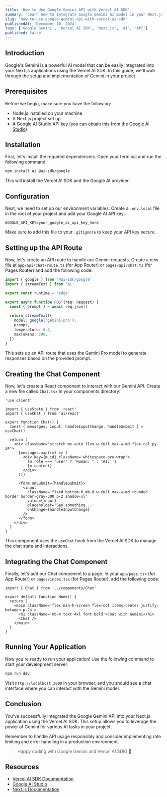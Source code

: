 ```yaml
---
title: 'How to Use Google Gemini API with Vercel AI SDK'
summary: 'Learn how to integrate Google Gemini AI model in your Next.js application using Vercel AI SDK'
slug: 'how-to-use-google-gemini-api-with-vercel-ai-sdk'
publishedAt: 'December 10, 2024'
tags: ['Google Gemini', 'Vercel AI SDK', 'Next.js', 'AI', 'API']
published: false
---
```


## Introduction

Google's Gemini is a powerful AI model that can be easily integrated into your Next.js applications using the Vercel AI SDK. In this guide, we'll walk through the setup and implementation of Gemini in your project.

## Prerequisites

Before we begin, make sure you have the following:

- Node.js installed on your machine
- A Next.js project set up
- A Google AI Studio API key (you can obtain this from the [Google AI Studio](https://aistudio.google.com/app/apikey))

## Installation

First, let's install the required dependencies. Open your terminal and run the following command:

```bash
npm install ai @ai-sdk/google
```

This will install the Vercel AI SDK and the Google AI provider.

## Configuration

Next, we need to set up our environment variables. Create a `.env.local` file in the root of your project and add your Google AI API key:

```env title=".env.local"
GOOGLE_API_KEY=your_google_ai_api_key_here
```

Make sure to add this file to your `.gitignore` to keep your API key secure.

## Setting up the API Route

Now, let's create an API route to handle our Gemini requests. Create a new file at `app/api/chat/route.ts` (for App Router) or `pages/api/chat.ts` (for Pages Router) and add the following code:

```typescript title="app/api/chat/route.ts"
import { google } from '@ai-sdk/google'
import { streamText } from 'ai'

export const runtime = 'edge'

export async function POST(req: Request) {
  const { prompt } = await req.json()

  return streamText({
    model: google('gemini-pro'),
    prompt,
    temperature: 0.7,
    maxTokens: 500,
  })
}
```

This sets up an API route that uses the Gemini Pro model to generate responses based on the provided prompt.

## Creating the Chat Component

Now, let's create a React component to interact with our Gemini API. Create a new file called `Chat.tsx` in your components directory:

```tsx title="components/Chat.tsx"
'use client'

import { useState } from 'react'
import { useChat } from 'ai/react'

export function Chat() {
  const { messages, input, handleInputChange, handleSubmit } = useChat()

  return (
    <div className='stretch mx-auto flex w-full max-w-md flex-col py-24'>
      {messages.map((m) => (
        <div key={m.id} className='whitespace-pre-wrap'>
          {m.role === 'user' ? 'Human: ' : 'AI: '}
          {m.content}
        </div>
      ))}

      <form onSubmit={handleSubmit}>
        <input
          className='fixed bottom-0 mb-8 w-full max-w-md rounded border border-gray-300 p-2 shadow-xl'
          value={input}
          placeholder='Say something...'
          onChange={handleInputChange}
        />
      </form>
    </div>
  )
}
```

This component uses the `useChat` hook from the Vercel AI SDK to manage the chat state and interactions.

## Integrating the Chat Component

Finally, let's add our Chat component to a page. In your `app/page.tsx` (for App Router) or `pages/index.tsx` (for Pages Router), add the following code:

```tsx title="app/page.tsx"
import { Chat } from '../components/Chat'

export default function Home() {
  return (
    <main className='flex min-h-screen flex-col items-center justify-between p-24'>
      <h1 className='mb-4 text-4xl font-bold'>Chat with Gemini</h1>
      <Chat />
    </main>
  )
}
```

## Running Your Application

Now you're ready to run your application! Use the following command to start your development server:

```bash
npm run dev
```

Visit `http://localhost:3000` in your browser, and you should see a chat interface where you can interact with the Gemini model.

## Conclusion

You've successfully integrated the Google Gemini API into your Next.js application using the Vercel AI SDK. This setup allows you to leverage the power of Gemini for various AI tasks in your project.

Remember to handle API usage responsibly and consider implementing rate limiting and error handling in a production environment.

> Happy coding with Google Gemini and Vercel AI SDK! 🚀

## Resources

- [Vercel AI SDK Documentation](https://sdk.vercel.ai/docs)
- [Google AI Studio](https://makersuite.google.com/)
- [Next.js Documentation](https://nextjs.org/docs)
